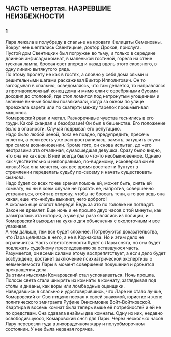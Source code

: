 ## ЧАСТЬ четвертая. НАЗРЕВШИЕ НЕИЗБЕЖНОСТИ {-}

### 1 {-}

Лара лежала в полубреду в спальне на кровати Фелицаты Семеновны. Вокруг нее шептались Свентицкие, доктор Дроков, прислуга.<br/> Пустой дом Свентицких был погружен во тьму, и только в середине длинной анфилады комнат, в маленькой гостиной, горела на стене тусклая лампа, бросая свет вперед и назад вдоль этого сквозного, в одну линию вытянутого ряда.<br/> По этому пролету не как в гостях, а словно у себя дома злыми и решительными шагами расхаживал Виктор Ипполитович. Он то заглядывал в спальню, осведомляясь, что там делается, то направлялся в противоположный конец дома и мимо елки с серебряными бусами доходил до столовой, где стол ломился под нетронутым угощением и зеленые винные бокалы позвякивали, когда за окном по улице проезжала карета или по скатерти между тарелок прошмыгивал мышонок.<br/> Комаровский рвал и метал. Разноречивые чувства теснились в его груди. Какой скандал и безобразие! Он был в бешенстве. Его положение было в опасности. Случай подрывал его репутацию.<br/> Надо было любой ценой, пока не поздно, предупредить, пресечь сплетни, а если весть уже распространилась, замять, затушить слухи при самом возникновении. Кроме того, он снова испытал, до чего неотразима эта отчаянная, сумасшедшая девушка. Сразу было видно, что она не как все. В ней всегда было что-то необыкновенное. Однако как чувствительно и непоправимо, по-видимому, исковеркал он её жизнь! Как она мечется, как все время восстает и бунтует в стремлении переделать судьбу по-своему и начать существовать сызнова.<br/> Надо будет со всех точек зрения помочь ей, может быть, снять ей комнату, но ни в коем случае не трогать ее, напротив, совершенно устраниться, отойти в сторону, чтобы не бросать тени, а то вот ведь она какая, еще что-нибудь выкинет, чего доброго!<br/> А сколько еще хлопот впереди! Ведь за это по головке не погладят. Закон не дремлет. Еще ночь и не прошло двух часов с той минуты, как разыгралась эта история, а уже два раза являлись из полиции, и Комаровский выходил на кухню для объяснения с околоточным и все улаживал.<br/> А чем дальше, тем все будет сложнее. Потребуются доказательства, что Лара целилась в него, а не в Корнакова. Но и этим дело не ограничится. Часть ответственности будет с Лары снята, но она будет подлежать судебному преследованию за оставшуюся часть.<br/> Разумеется, он всеми силами этому воспрепятствует, а если дело будет возбуждено, достанет заключение психиатрической экспертизы о невменяемости Лары в момент совершения покушения и добьется прекращения дела.<br/> За этими мыслями Комаровский стал успокаиваться. Ночь прошла. Полосы света стали шнырять из комнаты в комнату, заглядывая под столы и диваны, как воры или ломбардные оценщики.<br/> Наведавшись в спальню и удостоверившись, что Ларе не стало лучше, Комаровский от Свентицких поехал к своей знакомой, юристке и жене политического эмигранта Руфине Онисимовне Войт-Войтковской. Квартира в восемь комнат была теперь выше её потребностей и ей не по средствам. Она сдавала внаймы две комнаты. Одну из них, недавно освободившуюся, Комаровский снял для Лары. Через несколько часов Лару перевезли туда в лихорадочном жару и полуобморочном состоянии. У нее была нервная горячка.

